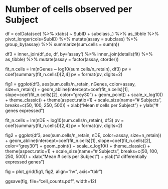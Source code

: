 




# Number of cells observed per Subject
df = colData(sce) %>%
  xtabs( ~ SubID + subclass,.) %>%
  as_tibble %>%
  pivot_longer(cols=SubID) %>%
  mutate(assay = subclass) %>%
  group_by(assay) %>%
  summarize(sum.cells = sum(n)) 

df3 = inner_join(df_de, df, by='assay') %>%
    	inner_join(details(fit) %>% as_tibble) %>%
      	mutate(assay = factor(assay, ctorder)) 

fit_n.cells = lm(nGenes ~ log10(sum.cells/n_retain), df3)
pv = coef(summary(fit_n.cells))[2,4]
pv = format(pv, digits=2)

fig1 = ggplot(df3, aes(sum.cells/n_retain, nGenes, color=assay, size=n_retain)) +
	geom_abline(intercept=coef(fit_n.cells)[1], slope=coef(fit_n.cells)[2], color="grey30") +
	geom_point() +
	scale_x_log10() +
	theme_classic() +
	theme(aspect.ratio=1) + 
	scale_size(name="# Subjects", breaks=c(50, 100, 250, 500)) +
	xlab("Mean # cells per Subject") +
	ylab("# genes expressed")

fit_n.cells = lm(nDE ~ log10(sum.cells/n_retain), df3)
pv = coef(summary(fit_n.cells))[2,4]
pv = format(pv, digits=2)

fig2 = ggplot(df3, aes(sum.cells/n_retain, nDE, color=assay, size=n_retain)) +
	geom_abline(intercept=coef(fit_n.cells)[1], slope=coef(fit_n.cells)[2], color="grey30") +
	geom_point() +
	scale_x_log10() +
	theme_classic() +
	theme(aspect.ratio=1) + 
	scale_size(name="# Subjects", breaks=c(50, 100, 250, 500)) +
	xlab("Mean # cells per Subject") +
	ylab("# differentially expressed genes")

fig = plot_grid(fig1, fig2, align="hv", axis="tblr")

ggsave(fig, file="cell_counts.pdf", width=12)